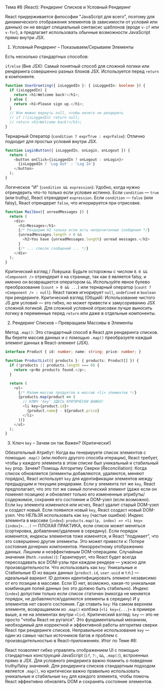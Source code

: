 Тема #8 (React): Рендеринг Списков и Условный Рендеринг

React придерживается философии "JavaScript для всего", поэтому для динамического отображения элементов (в зависимости от условий или данных) он не вводит специальный синтаксис шаблонов (вроде `v-if` или `v-for`), а предлагает использовать обычные возможности JavaScript прямо внутри JSX.

1. Условный Рендеринг – Показываем/Скрываем Элементы

Есть несколько стандартных способов:

`if/else` (Вне JSX): Самый понятный способ для сложной логики или рендеринга совершенно разных блоков JSX. Используется перед `return` в компоненте.

```typescript
function UserGreeting({ isLoggedIn }: { isLoggedIn: boolean }) {
  if (isLoggedIn) {
    return <h1>Welcome back!</h1>;
  } else {
    return <h1>Please sign up.</h1>;
  }
  // Или можно вернуть null, чтобы ничего не рендерить
  // if (!isLoggedIn) return null;
  // return <h1>Welcome back!</h1>;
}
```

Тернарный Оператор (`condition ? exprTrue : exprFalse`): Отлично подходит для простых условий внутри JSX.

```typescript
function LoginButton({ isLoggedIn, onLogin, onLogout }) {
  return (
    <button onClick={isLoggedIn ? onLogout : onLogin}>
      {isLoggedIn ? 'Log Out' : 'Log In'}
    </button>
  );
}
```

Логическое "И" (`condition && expression`): Удобно, когда нужно отрендерить что-то только если условие истинно. Если `condition` — `true` (или truthy), React отрендерит `expression`. Если `condition` — `false` (или falsy), React отрендерит `false`, что игнорируется при отрисовке.

```typescript
function Mailbox({ unreadMessages }) {
  return (
    <div>
      <h1>Messages</h1>
      {/* Рендерим H2 только если есть непрочитанные сообщения */}
      {unreadMessages.length > 0 &&
        <h2>You have {unreadMessages.length} unread messages.</h2>
      }
      {/* ... список сообщений ... */}
    </div>
  );
}
```

Критический взгляд / Ловушка: Будьте осторожны с числом `0`. `0 && <Component />` отрендерит `0` на странице, так как `0` является falsy, и именно он возвращается оператором `&&`. Используйте явное булево преобразование (`count > 0 && ...`) или тернарный оператор (`count ? <Component /> : null`). React также игнорирует `null`, `undefined` и `boolean` при рендеринге.
Критический взгляд (Общий): Использование чистого JS для условий — это гибко, но может привести к замусориванию JSX сложной логикой. Для сложной условной отрисовки лучше выносить логику в переменные перед `return` или даже в отдельные компоненты.

2. Рендеринг Списков – Превращаем Массивы в Элементы

Метод `.map()`: Это стандартный способ в React для рендеринга списков. Вы берете массив данных и с помощью `.map()` преобразуете каждый элемент данных в React-элемент (JSX).

```typescript
interface Product { id: number; name: string; price: number; }

function ProductList({ products }: { products: Product[] }) {
  if (!products || products.length === 0) {
    return <p>No products found.</p>;
  }

  return (
    <ul>
      {/* Мапим массив продуктов в массив <li> элементов */}
      {products.map(product => (
        // КЛЮЧ 'key' ЗДЕСЬ КРИТИЧЕСКИ ВАЖЕН!
        <li key={product.id}>
          {product.name} - ${product.price}
        </li>
      ))}
    </ul>
  );
}
```

3. Ключ `key` – Зачем он так Важен? (Критически!)

Обязательный Атрибут: Когда вы генерируете список элементов с помощью `.map()` (или любого другого способа итерации), React требует, чтобы у каждого элемента в этом списке был уникальный и стабильный `key` prop.
Зачем? Помощь Алгоритму Сверки (Reconciliation):
Когда список обновляется (элементы добавляются, удаляются, меняют порядок), React использует `key` для идентификации элементов между предыдущим и текущим рендерами.
Если у элемента тот же `key`, React предполагает, что это тот же самый логический элемент (даже если он поменял позицию) и обновляет только его измененные атрибуты/содержимое, сохраняя его состояние и DOM-узел (если возможно).
Если `key` элемента изменился или исчез, React удалит старый DOM-узел и создаст новый.
Если появился новый `key`, React создаст новый DOM-узел.
Что НЕЛЬЗЯ использовать как `key` (частые ошибки):
Индекс элемента в массиве (`index`): `products.map((p, index) => <li key={index}>...)` — ПЛОХАЯ ПРАКТИКА, если список может меняться (сортировка, добавление/удаление в середину). Если порядок изменится, индексы элементов тоже изменятся, и React "подумает", что это совершенно другие элементы. Это может привести к:
Потере состояния дочерних компонентов.
Некорректному отображению данных.
Лишним и неэффективным DOM-операциям.
Случайные значения (`Math.random()`): Гарантирует, что React будет всегда пересоздавать все DOM-узлы при каждом рендере — ужасно для производительности.
Что использовать как `key`:
Уникальные и Стабильные ID из ваших данных (`product.id`, `user.uuid` и т.п.) — идеальный вариант. ID должен идентифицировать элемент независимо от его позиции в массиве.
Если ID нет, возможно, какая-то уникальная комбинация полей данных (но это должно быть стабильно).
Индекс (`index`) допустим только если список статичен (никогда не меняется порядок, не добавляются/удаляются элементы в середину) И у элементов нет своего состояния.
Где ставить `key`: На самом верхнем элементе, возвращаемом из `.map()` колбэка (`<li key={...}>` в примере выше, а не на элементах внутри `<li>`).
Критический взгляд: `key` — это не просто "чтобы React не ругался". Это фундаментальный механизм, необходимый для корректной и эффективной работы алгоритма сверки React при рендеринге списков. Неправильное использование `key` — один из самых частых источников багов и проблем с производительностью в React-приложениях.
Итог по Теме #8:

React позволяет гибко управлять отображением UI с помощью стандартных конструкций JavaScript (`if`, `?:`, `&&`, `.map()`), встроенных прямо в JSX. Для условного рендеринга важно помнить о поведении truthy/falsy значений. Для рендеринга списков стандартным подходом является `.map()`, но критически важно правильно использовать уникальные и стабильные `key` для каждого элемента, чтобы помочь React эффективно обновлять DOM и сохранять состояние элементов.